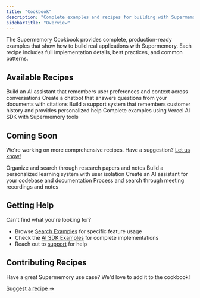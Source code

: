 ```yaml
---
title: "Cookbook"
description: "Complete examples and recipes for building with Supermemory"
sidebarTitle: "Overview"
---
```


The Supermemory Cookbook provides complete, production-ready examples that show how to build real applications with Supermemory. Each recipe includes full implementation details, best practices, and common patterns.

## Available Recipes

<CardGroup cols={2}>
  <Card title="Personal AI Assistant" icon="bot" href="/cookbook/personal-assistant">
    Build an AI assistant that remembers user preferences and context across conversations
  </Card>

  <Card title="Document Q&A System" icon="file-text" href="/cookbook/document-qa">
    Create a chatbot that answers questions from your documents with citations
  </Card>

  <Card title="Customer Support Bot" icon="headphones" href="/cookbook/customer-support">
    Build a support system that remembers customer history and provides personalized help
  </Card>

  <Card title="AI SDK Integration" icon="triangle" href="/cookbook/ai-sdk-integration">
    Complete examples using Vercel AI SDK with Supermemory tools
  </Card>
</CardGroup>

## Coming Soon

We're working on more comprehensive recipes. Have a suggestion? [Let us know!](mailto:support@supermemory.com)

<CardGroup cols={2}>
  <Card title="Research Assistant" icon="search" color="#gray">
    Organize and search through research papers and notes
  </Card>

  <Card title="Learning Platform" icon="users" color="#gray">
    Build a personalized learning system with user isolation
  </Card>

  <Card title="Code Documentation Bot" icon="code" color="#gray">
    Create an AI assistant for your codebase and documentation
  </Card>

  <Card title="Meeting Intelligence" icon="calendar" color="#gray">
    Process and search through meeting recordings and notes
  </Card>
</CardGroup>


## Getting Help

Can't find what you're looking for?

- Browse [Search Examples](/search/examples/document-search) for specific feature usage
- Check the [AI SDK Examples](/cookbook/ai-sdk-integration) for complete implementations
- Reach out to [support](mailto:support@supermemory.com) for help

## Contributing Recipes

Have a great Supermemory use case? We'd love to add it to the cookbook!

[Suggest a recipe →](mailto:support@supermemory.com?subject=Cookbook%20Recipe%20Suggestion)
